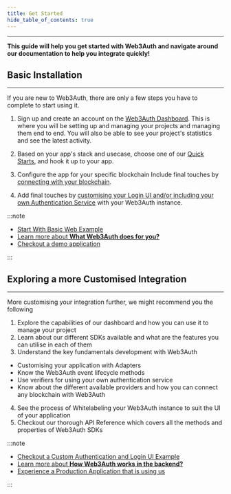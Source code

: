 ```yaml
---
title: Get Started
hide_table_of_contents: true
---
```


---

**This guide will help you get started with Web3Auth and navigate around our documentation to help you integrate quickly!**

## Basic Installation

---

If you are new to Web3Auth, there are only a few steps you have to complete to start using it.

1. Sign up and create an account on the [Web3Auth Dashboard](https://dashboard.web3auth.io/). This is where you will be setting up and managing your
   projects and managing them end to end. You will also be able to see your project's statistics and see the latest activity.

2. Based on your app's stack and usecase, choose one of our [Quick Starts](./quickstart#select-your-language-framework), and hook it up to your app.

3. Configure the app for your specific blockchain Include final touches by [connecting with your blockchain](./quickstart#connect-with-blockchains).

4. Add final touches by
   [customising your Login UI and/or including your own Authentication Service](./quickstart#use-a-custom-authentication-and-login-ui-for-your-application)
   with your Web3Auth instance.

:::note

- [Start With Basic Web Example](/quickstart)
- [Learn more about **What Web3Auth does for you?**](/overview/what-is-web3auth)
- [Checkout a demo application](/examples-and-usecases)

:::

## Exploring a more Customised Integration

---

More customising your integration further, we might recommend you the following

1. Explore the capabilities of our dashboard and how you can use it to manage your project
2. Learn about our different SDKs available and what are the features you can utilise in each of them
3. Understand the key fundamentals development with Web3Auth

- Customising your application with Adapters
- Know the Web3Auth event lifecycle methods
- Use verifiers for using your own authentication service
- Know about the different available providers and how you can connect any blockchain with Web3Auth

4. See the process of Whitelabeling your Web3Auth instance to suit the UI of your application
5. Checkout our thorough API Reference which covers all the methods and properties of Web3Auth SDKs

:::note

- [Checkout a Custom Authentication and Login UI Example](/quickstart)
- [Learn more about **How Web3Auth works in the backend?**](overview/technical-architecture.mdx)
- [Experience a Production Application that is using us](/examples-and-usecases)

:::

